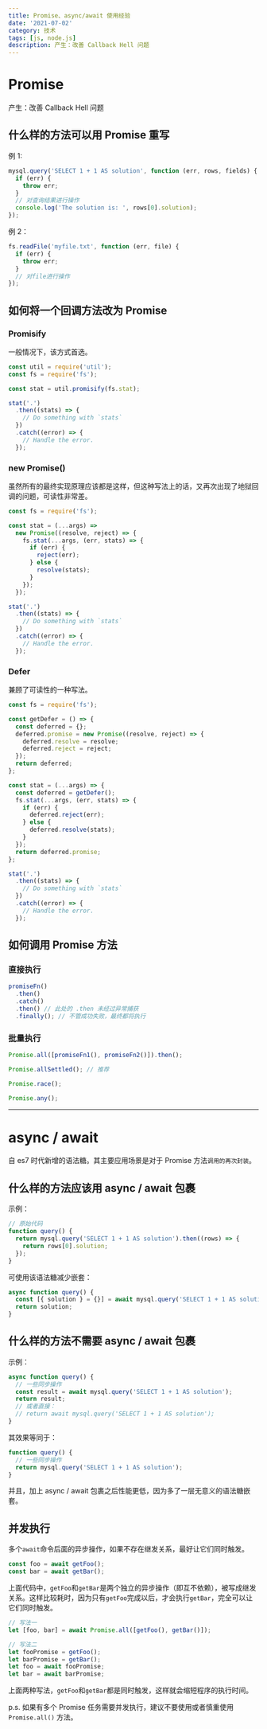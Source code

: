 ```yaml
---
title: Promise、async/await 使用经验
date: '2021-07-02'
category: 技术
tags: [js, node.js]
description: 产生：改善 Callback Hell 问题
---
```


# Promise

产生：改善 Callback Hell 问题

## 什么样的方法可以用 Promise 重写

例 1:

```javascript
mysql.query('SELECT 1 + 1 AS solution', function (err, rows, fields) {
  if (err) {
    throw err;
  }
  // 对查询结果进行操作
  console.log('The solution is: ', rows[0].solution);
});
```

例 2：

```javascript
fs.readFile('myfile.txt', function (err, file) {
  if (err) {
    throw err;
  }
  // 对file进行操作
});
```

## 如何将一个回调方法改为 Promise

### Promisify

一般情况下，该方式首选。

```javascript
const util = require('util');
const fs = require('fs');

const stat = util.promisify(fs.stat);

stat('.')
  .then((stats) => {
    // Do something with `stats`
  })
  .catch((error) => {
    // Handle the error.
  });
```

### new Promise()

虽然所有的最终实现原理应该都是这样，但这种写法上的话，又再次出现了地狱回调的问题，可读性非常差。

```javascript
const fs = require('fs');

const stat = (...args) =>
  new Promise((resolve, reject) => {
    fs.stat(...args, (err, stats) => {
      if (err) {
        reject(err);
      } else {
        resolve(stats);
      }
    });
  });

stat('.')
  .then((stats) => {
    // Do something with `stats`
  })
  .catch((error) => {
    // Handle the error.
  });
```

### Defer

兼顾了可读性的一种写法。

```javascript
const fs = require('fs');

const getDefer = () => {
  const deferred = {};
  deferred.promise = new Promise((resolve, reject) => {
    deferred.resolve = resolve;
    deferred.reject = reject;
  });
  return deferred;
};

const stat = (...args) => {
  const deferred = getDefer();
  fs.stat(...args, (err, stats) => {
    if (err) {
      deferred.reject(err);
    } else {
      deferred.resolve(stats);
    }
  });
  return deferred.promise;
};

stat('.')
  .then((stats) => {
    // Do something with `stats`
  })
  .catch((error) => {
    // Handle the error.
  });
```

## 如何调用 Promise 方法

### 直接执行

```javascript
promiseFn()
  .then()
  .catch()
  .then() // 此处的 .then 未经过异常捕获
  .finally(); // 不管成功失败，最终都将执行
```

### 批量执行

```javascript
Promise.all([promiseFn1(), promiseFn2()]).then();

Promise.allSettled(); // 推荐

Promise.race();

Promise.any();
```

---

# async / await

自 es7 时代新增的语法糖。其主要应用场景是对于 Promise 方法`调用的再次封装`。

## 什么样的方法应该用 async / await 包裹

示例：

```javascript
// 原始代码
function query() {
  return mysql.query('SELECT 1 + 1 AS solution').then((rows) => {
    return rows[0].solution;
  });
}
```

可使用该语法糖减少嵌套：

```javascript
async function query() {
  const [{ solution } = {}] = await mysql.query('SELECT 1 + 1 AS solution');
  return solution;
}
```

## 什么样的方法不需要 async / await 包裹

示例：

```javascript
async function query() {
  // 一些同步操作
  const result = await mysql.query('SELECT 1 + 1 AS solution');
  return result;
  // 或者直接：
  // return await mysql.query('SELECT 1 + 1 AS solution');
}
```

其效果等同于：

```javascript
function query() {
  // 一些同步操作
  return mysql.query('SELECT 1 + 1 AS solution');
}
```

并且，加上 async / await 包裹之后性能更低，因为多了一层无意义的语法糖嵌套。

## 并发执行

多个`await`命令后面的异步操作，如果不存在继发关系，最好让它们同时触发。

```javascript
const foo = await getFoo();
const bar = await getBar();
```

上面代码中，`getFoo`和`getBar`是两个独立的异步操作（即互不依赖），被写成继发关系。这样比较耗时，因为只有`getFoo`完成以后，才会执行`getBar`，完全可以让它们同时触发。

```javascript
// 写法一
let [foo, bar] = await Promise.all([getFoo(), getBar()]);

// 写法二
let fooPromise = getFoo();
let barPromise = getBar();
let foo = await fooPromise;
let bar = await barPromise;
```

上面两种写法，`getFoo`和`getBar`都是同时触发，这样就会缩短程序的执行时间。

p.s. 如果有多个 Promise 任务需要并发执行，建议不要使用或者慎重使用 `Promise.all()` 方法。
